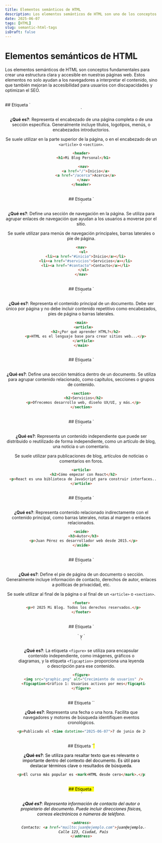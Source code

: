 ```yaml
---
title: Elementos semánticos de HTML
description: Los elementos semánticos de HTML son uno de los conceptos más importantes para crear una estructura clara y accesible en nuestras páginas web. Estos elementos nos van a ayudar a crear un contenido más organizado, mejorar la accesibilidad para usuarios con discapacidades y optimizar el SEO de nuestras páginas.
date: 2025-06-07
tags: [HTML]
slug: semantic-html-tags
isDraft: false
---
```


# Elementos semánticos de HTML

Los elementos semánticos de HTML son conceptos fundamentales para crear una estructura clara y accesible en nuestras páginas web. Estos elementos no solo ayudan a los navegadores a interpretar el contenido, sino que también mejoran la accesibilidad para usuarios con discapacidades y optimizan el SEO.

<br />
## Etiqueta `<header>`

**¿Qué es?**: Representa el encabezado de una página completa o de una sección específica. Generalmente incluye títulos, logotipos, menús, o encabezados introductorios.

Se suele utilizar en la parte superior de la página, o en el encabezado de un `<article>` o `<section>`.

```html
<header>
  <h1>Mi Blog Personal</h1>

  <nav>
    <a href="/">Inicio</a>
    <a href="/acerca">Acerca</a>
  </nav>
</header>
```

<br />
## Etiqueta `<nav>`

**¿Qué es?**: Define una sección de navegación en la página. Se utiliza para agrupar enlaces de navegación que ayudan a los usuarios a moverse por el sitio. 

Se suele utilizar para menús de navegación principales, barras laterales o pie de página.

```html
<nav>
  <ul>
    <li><a href="#inicio">Inicio</a></li>
    <li><a href="#servicios">Servicios</a></li>
    <li><a href="#contacto">Contacto</a></li>
  </ul>
</nav>
```

<br />
## Etiqueta `<main>`

**¿Qué es?**: Representa el contenido principal de un documento. Debe ser único por página y no debe incluir contenido repetitivo como encabezados, pies de página o barras laterales.

```html
<main>
  <article>
    <h2>¿Por qué aprender HTML?</h2>
    <p>HTML es el lenguaje base para crear sitios web...</p>
  </article>
</main>
```

<br />
## Etiqueta `<section>`

**¿Qué es?**: Define una sección temática dentro de un documento. Se utiliza para agrupar contenido relacionado, como capítulos, secciones o grupos de contenido.

```html
<section>
  <h2>Servicios</h2>
  <p>Ofrecemos desarrollo web, diseño UX/UI, y más.</p>
</section>
```

<br />
## Etiqueta `<article>`

**¿Qué es?**: Representa un contenido independiente que puede ser distribuido o reutilizado de forma independiente, como un artículo de blog, una noticia o un comentario.

Se suele utilizar para publicaciones de blog, artículos de noticias o comentarios en foros.

```html
<article>
  <h2>Cómo empezar con React</h2>
  <p>React es una biblioteca de JavaScript para construir interfaces...</p>
</article>
```

<br />
## Etiqueta `<aside>`

**¿Qué es?**: Representa contenido relacionado indirectamente con el contenido principal, como barras laterales, notas al margen o enlaces relacionados.

```html
<aside>
  <h3>Autor</h3>
  <p>Juan Pérez es desarrollador web desde 2015.</p>
</aside>
```

<br />
## Etiqueta `<footer>`

**¿Qué es?**: Define el pie de página de un documento o sección. Generalmente incluye información de contacto, derechos de autor, enlaces a políticas de privacidad, etc.

Se suele utilizar al final de la página o al final de un `<article>` o `<section>`.

```html
<footer>
  <p>© 2025 Mi Blog. Todos los derechos reservados.</p>
</footer>
```

<br />
## Etiqueta `<figure>` y `<figcaption>`

**¿Qué es?**: La etiqueta `<figure>` se utiliza para encapsular contenido independiente, como imágenes, gráficos o diagramas, y la etiqueta `<figcaption>` proporciona una leyenda o descripción para ese contenido.

```html
<figure>
  <img src="graphic.png" alt="Crecimiento de usuarios" />
  <figcaption>Gráfico 1: Usuarios activos por mes</figcaption>
</figure>
```

<br />
## Etiqueta `<time>`

**¿Qué es?**: Representa una fecha o una hora. Facilita que navegadores y motores de búsqueda identifiquen eventos cronológicos.

```html
<p>Publicado el <time datetime="2025-06-07">7 de junio de 2025</time></p>
```

<br />
## Etiqueta `<mark>`

**¿Qué es?**: Se utiliza para resaltar texto que es relevante o importante dentro del contexto del documento. Es útil para destacar términos clave o resultados de búsqueda.

```html
<p>El curso más popular es <mark>HTML desde cero</mark>.</p>
```

<br />
## Etiqueta `<address>`

**¿Qué es?**: Representa información de contacto del autor o propietario del documento. Puede incluir direcciones físicas, correos electrónicos o números de teléfono.

```html
<address>
  Contacto: <a href="mailto:juan@ejemplo.com">juan@ejemplo.com</a><br>
  Calle 123, Ciudad, País
</address>
```
